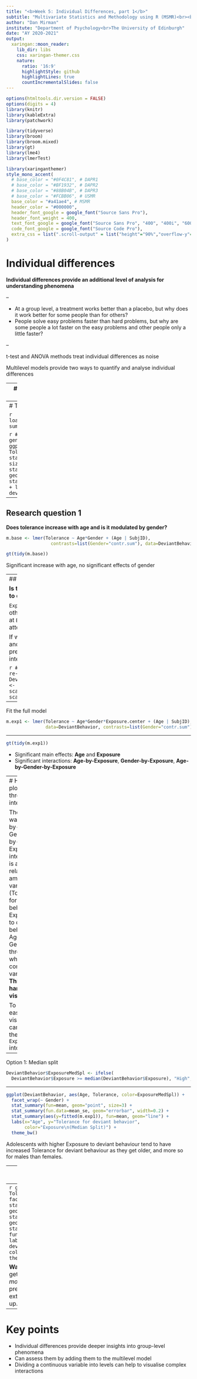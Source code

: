 ```yaml
---
title: "<b>Week 5: Individual Differences, part 1</b>"
subtitle: "Multivariate Statistics and Methodology using R (MSMR)<br><br> "
author: "Dan Mirman"
institute: "Department of Psychology<br>The University of Edinburgh"
date: "AY 2020-2021"
output:
  xaringan::moon_reader:
    lib_dir: libs
    css: xaringan-themer.css
    nature:
      ratio: '16:9'
      highlightStyle: github
      highlightLines: true
      countIncrementalSlides: false
---
```


```r
options(htmltools.dir.version = FALSE)
options(digits = 4)
library(knitr)
library(kableExtra)
library(patchwork)

library(tidyverse)
library(broom)
library(broom.mixed)
library(gt)
library(lme4)
library(lmerTest)
```

```r
library(xaringanthemer)
style_mono_accent(
  # base_color = "#0F4C81", # DAPR1
  # base_color = "#BF1932", # DAPR2
  # base_color = "#88B04B", # DAPR3 
  # base_color = "#FCBB06", # USMR
  base_color = "#a41ae4", # MSMR
  header_color = "#000000",
  header_font_google = google_font("Source Sans Pro"),
  header_font_weight = 400,
  text_font_google = google_font("Source Sans Pro", "400", "400i", "600", "600i"),
  code_font_google = google_font("Source Code Pro"),
  extra_css = list(".scroll-output" = list("height"="90%","overflow-y"="scroll"))
) 
```

# Individual differences

**Individual differences provide an additional level of analysis for understanding phenomena**

--

* At a group level, a treatment works better than a placebo, but why does it work better for some people than for others?
* People solve easy problems faster than hard problems, but why are some people a lot faster on the easy problems and other people only a little faster?

--

t-test and ANOVA methods treat individual differences as noise

Multilevel models provide two ways to quantify and analyse individual differences

---
# "External" individual differences can be added as fixed effects

Example: USA National Youth Survey longitudinal data on tolerance for deviant behaviour, exposure to deviant behaviour, and gender. Subset of 16 subjects printed in Willett (1997, Table 11.1). (`DeviantBehavior`)

`Tolerance` was measured by asking whether it is wrong for someone their age to: 

* cheat on tests
* purposely destroy property of others
* hit or threaten someone without reason
* use alcohol
* use marijuana
* sell hard drugs
* steal something worth less than $5
* steal something worth more than $50
* break into a building or vehicle to steal

---
# Tolerance for deviant behaviour

```r
load("./data/DeviantBehavior.RData")
summary(DeviantBehavior)
```

```r
# The overall pattern (ignoring gender for now)
ggplot(DeviantBehavior, aes(Age, Tolerance, color=Gender)) + 
  stat_summary(fun=mean, geom="point", size=3) +
  stat_summary(fun.data=mean_se, geom="errorbar", width=0.2) + 
  stat_summary(fun=mean, geom="line") +
  labs(x="Age", y="Tolerance for deviant behavior") + 
  theme_bw()
```

---
## Research question 1

**Does tolerance increase with age and is it modulated by gender?**

```r
m.base <- lmer(Tolerance ~ Age*Gender + (Age | SubjID),
                 contrasts=list(Gender="contr.sum"), data=DeviantBehavior)
```
```r
gt(tidy(m.base))
```

Significant increase with age, no significant effects of gender

---
## Research question 2

**Is this modulated by exposure to deviant behavior?**

`Exposure` scale is not clear and other effects would be estimated at `Exposure=0`, which is not an attested value. 

If we center `Exposure`, its effects and the effects of other predictors will be easier to interpret.

```r
# center Exposure, but do not re-scale it
DeviantBehavior$Exposure.center <- scale(DeviantBehavior$Exposure, scale=FALSE)
```

--

Fit the full model

```r
m.exp1 <- lmer(Tolerance ~ Age*Gender*Exposure.center + (Age | SubjID), 
               data=DeviantBehavior, contrasts=list(Gender="contr.sum"))
```

---

```r
gt(tidy(m.exp1))
```

* Significant main effects: **Age** and **Exposure**
* Significant interactions: **Age-by-Exposure**, **Gender-by-Exposure**, **Age-by-Gender-by-Exposure**

---
# How to plot the three-way interaction?

The three-way Age-by-Gender-by-Exposure interaction is a relationship among four variables (Tolerance for deviant behaviour, Exposure to deviant behaviour, Age, and Gender), three of which are continuous variables. **This is hard to visualize.**

To make it easier to visualize, can split the `Exposure` into levels

--

Option 1: Median split
```r
DeviantBehavior$ExposureMedSpl <- ifelse(
  DeviantBehavior$Exposure >= median(DeviantBehavior$Exposure), "High", "Low")
```

---

```r
ggplot(DeviantBehavior, aes(Age, Tolerance, color=ExposureMedSpl)) + 
  facet_wrap(~ Gender) + 
  stat_summary(fun=mean, geom="point", size=3) +
  stat_summary(fun.data=mean_se, geom="errorbar", width=0.2) + 
  stat_summary(aes(y=fitted(m.exp1)), fun=mean, geom="line") +
  labs(x="Age", y="Tolerance for deviant behavior", 
       color="Exposure\n(Median Split)") + 
  theme_bw() 
```

Adolescents with higher Exposure to deviant behaviour tend to have increased Tolerance for deviant behaviour as they get older, and more so for males than females.

---
# How to plot the three-way interaction?

Option 2: tertile split provides a little more info than median split

```r
# define break points
b <- quantile(DeviantBehavior$Exposure, probs=seq(0, 1, by=1/3)) 
# split continuous predictor and provide level labels
DeviantBehavior$Exposure3 <- cut(DeviantBehavior$Exposure, 
                                 breaks=b, include.lowest=T, 
                                 labels=c("Low", "Medium", "High"))
```

---
```r
ggplot(DeviantBehavior, aes(Age, Tolerance, color=Exposure3)) + 
  facet_wrap(~ Gender) + 
  stat_summary(fun=mean, geom="point", size=3) + 
  stat_summary(fun.data=mean_se, geom="errorbar", width=0.2) + 
  stat_summary(aes(y=fitted(m.exp1)), fun=mean, geom="line") +
  labs(x="Age", y="Tolerance for deviant behavior", 
       color="Exposure\n(Tertiles)") + 
  theme_bw() 
```

**Warning**: reviewers and readers may get confused about whether your *model* used continuous or categorical predictors, so you will need to be extra clear about this in your write-up.

---
# Key points

* Individual differences provide deeper insights into group-level phenomena
* Can assess them by adding them to the multilevel model
* Dividing a continuous variable into levels can help to visualise complex interactions